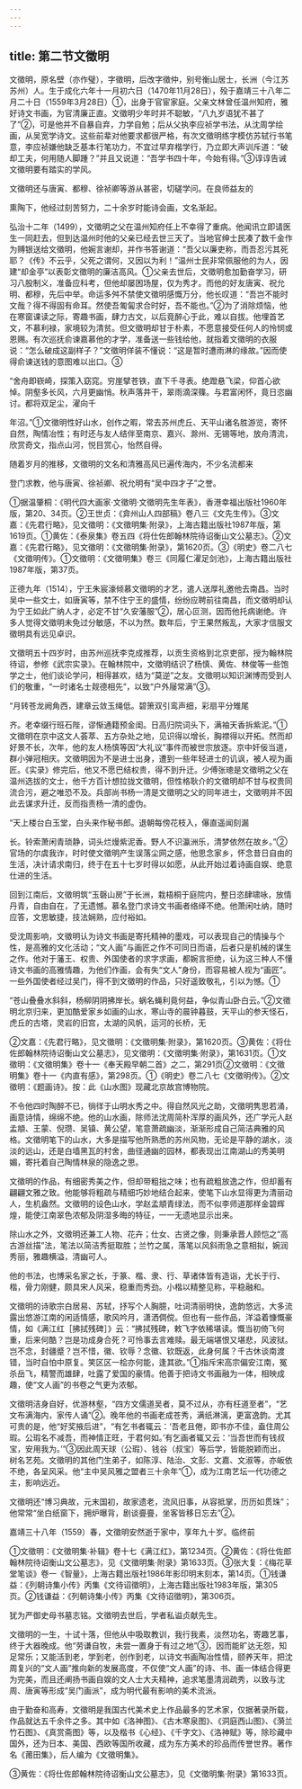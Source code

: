 ```yaml
---
---
---
```

title: 第二节文徵明
---



文徵明，原名壁（亦作璧），字徵明，后改字徵仲，别号衡山居士，长洲（今江苏苏州）人。生于成化六年十一月初六日（1470年11月28日），殁于嘉靖三十八年二月二十日（1559年3月28日）①，出身于官宦家庭。父亲文林曾任温州知府，雅好诗文书画，为官清廉正直。文徵明少年时并不聪敏，“八九岁语犹不甚了了”②，可是他并不自暴自弃，力学自勉；后从父执李应祯学书法，从沈周学绘画，从吴宽学诗文。这些前辈对他要求都很严格，有次文徵明练字模仿苏轼行书笔意，李应祯嫌他缺乏基本行笔功力，不宜过早弃楷学行，乃立即大声训斥道：“破却工夫，何用随人脚踵？”并且又说道：“吾学书四十年，今始有得。”③谆谆告诫文徵明要有踏实的学风。

文徵明还与唐寅、都穆、徐祯卿等游从甚密，切磋学问。在良师益友的

熏陶下，他经过刻苦努力，二十余岁时能诗会画，文名渐起。

弘治十二年（1499），文徵明之父在温州知府任上不幸得了重病。他闻讯立即请医生一同赶去，但到达温州时他的父亲已经去世三天了。当地官绅士民凑了数千金作为赙银送给文徵明，他婉言谢却，并作书答谢道：“吾父以廉吏称，而吾忍污其死耶？《传》不云乎，父死之谓何，又因以为利！”温州士民非常佩服他的为人，因建“却金亭”以表彰文徵明的廉洁高风。①父亲去世后，文徵明愈加勤奋学习，研习八股制义，准备应科考，但他却屡困场屋，仅为秀才。而他的好友唐寅、祝允明、都穆，先后中举。命运多舛不禁使文徵明感慨万分，他长叹道：“吾岂不能时文哉？得不得固有命耳。然使吾匍匐求合时好，吾不能也。”②为了消除烦恼，他在寒窗课读之际，寄趣书画，肆力古文，以后竟醉心于此，难以自拔。他埋首艺文，不慕利禄，家境较为清贫。但文徵明却甘于朴素，不愿意接受任何人的怜悯或恩赐。有次巡抚俞谏嘉慕他的才学，准备送一些钱给他，就指着文徵明的衣服说：“怎么破成这副样子？”文徵明佯装不懂说：“这是暂时遭雨淋的缘故。”因而使得俞谏送钱的意图难以出口。③

“舍舟即嵚崎，探策入窈窕。穷崖擘苍铁，直下千寻表。绝蹬悬飞梁，仰首心欲悼。阴壑多长风，六月更幽悄。秋声落井干，翠雨滴深篠。与君富闲怀，竟日恣幽讨。都将双足尘，濯向千

年沼。”①文徵明性好山水，创作之暇，常去苏州虎丘、天平山诸名胜游览，寄怀自然，陶情冶性；有时还与友人结伴至南京、嘉兴、滁州、无锡等地，放舟清流，欣赏奇文，指点山河，悦目赏心，怡然自得。

随着岁月的推移，文徵明的文名和清雅高风已遍传海内，不少名流都来

登门求教，他与唐寅、徐祯卿、祝允明有“吴中四才子”之誉。

①据温肇桐：《明代四大画家·文徵明·文徵明先生年表》，香港幸福出版社1960年版，第20、34页。②王世贞：《弇州山人四部稿》卷八三《文先生传》。③文嘉：《先君行略》，见文徵明：《文徵明集·附录》，上海古籍出版社1987年版，第1619页。①黄佐：《泰泉集》卷五四《将仕佐郎翰林院待诏衡山文公墓志》。②文嘉：《先君行略》，见文徵明：《文徵明集·附录》，第1620页。③《明史》卷二八七《文徵明传》。①文徵明：《文徵明集》卷三《同履仁濯足剑池》，上海古籍出版社1987年版，第37页。

正德九年（1514），宁王朱宸濠倾慕文徵明的才艺，遣人送厚礼邀他去南昌。当时吴中一些文士，如唐寅等，禁不住宁王的盛情，纷纷应聘前往南昌，而文徵明却认为宁王如此广纳人才，必定不甘“久安藩服”②，居心叵测，因而他托病谢绝。许多人觉得文徵明未免过分敏感，不以为然。数年后，宁王果然叛乱，大家才信服文徵明具有远见卓识。

文徵明五十四岁时，由苏州巡抚李克成推荐，以贡生资格到北京吏部，授为翰林院待诏，参修《武宗实录》。在翰林院中，文徵明结识了杨慎、黄佐、林俊等一些饱学之士，他们谈论学问，相得甚欢，结为“莫逆”之友。文徵明以知识渊博而受到人们的敬重，“一时诸名士觌德相先”，以致“户外屦常满”③。

“月转苍龙阙角西，建章云敛玉绳低。碧箫双引鸾声细，彩扇平分雉尾

齐。老幸缀行班石陛，谬惭通籍预金闺。日高归院词头下，满袖天香拆紫泥。”①文徵明在京中这文人荟萃、五方杂处之地，见识得以增长，胸襟得以开拓。然而却好景不长，次年，他的友人杨慎等因“大礼议”事件而被世宗放逐。京中奸佞当道，群小弹冠相庆。文徵明因为不是进士出身，遭到一些年轻进士的讥讽，被人视为画匠。《实录》修完后，他又不愿巴结权贵，得不到升迁。少傅张璁是文徵明之父在温州选拔的文士，他千方百计想拉拢文徵明，但性格耿介的文徵明却不甘与权贵同流合污，避之唯恐不及。兵部尚书杨一清是文徵明之父的同年进士，文徵明并不因此去谋求升迁，反而指责杨一清的虚伪。

“天上楼台白玉堂，白头来作秘书郎。退朝每傍花枝入，儤直遥闻刻漏

长。铃索萧闲青琐静，词头烂熳紫泥香。野人不识瀛洲乐，清梦依然在故乡。”②官场的尔虞我诈，时时使文徵明产生误落尘网之感，他思念家乡，怀念昔日自由的生活，决计请求南归，终于在五十七岁时得以如愿，从此开始过着诗画自娱、绝意仕进的生活。

回到江南后，文徵明筑“玉磬山房”于长洲，栽梧桐于庭院内，整日恣肆啸咏，放情丹青，自由自在，了无遗憾。慕名登门求诗文书画者络绎不绝。他萧闲吐纳，随时应答，文思敏捷，技法娴熟，应付裕如。

受沈周影响，文徵明认为诗文书画是寄托精神的墨戏，可以表现自己的情操与个性，是高雅的文化活动；“文人画”与画匠之作不可同日而语，后者只是机械的谋生之作。他对于藩王、权贵、外国使者的求字求画，都婉言拒绝，认为这三种人不懂诗文书画的高雅情趣，为他们作画，会有失“文人”身份，而容易被人视为“画匠”。一些外国使者经过吴门，得不到文徵明的作品，只好遥致敬礼，引以为憾。①

“苍山叠叠水斜斜，杨柳阴阴拂岸长。蜗名蝇利竟何益，争似青山卧白云。”②文徵明北京归来，更加酷爱家乡如画的山水，寒山寺的晨钟暮鼓，天平山的参天怪石，虎丘的古塔，灵岩的旧宫，太湖的风帆，运河的长桥，无

②文嘉：《先君行略》，见文徵明：《文徵明集·附录》，第1620页。③黄佐：《将仕佐郎翰林院待诏衡山文公墓志》，见文徵明：《文徵明集·附录》，第1631页。①文徵明：《文徵明集》卷十一《奉天殿早朝二首》之二，第291页②文徵明：《文徵明集》卷十一《内直有感》，第298页。①《明史》卷二八七《文徵明传》。②文徵明：《题画诗》。按：此《山水图》现藏北京故宫博物院。

不令他四时陶醉不已，徜徉于山明水秀之中。得自然风光之助，文徵明隽思若涌，画意诗情，绵绵不绝。他的山水画，除师法沈周简朴浑厚的画风外，还广学元人赵孟頫、王蒙、倪瓒、吴镇、黄公望，笔意萧疏幽淡，渐渐形成自己简洁典雅的风格。文徵明笔下的山水，大多是描写他所熟悉的苏州风物，无论是平静的湖水，淡淡的远山，还是白墙黑瓦的村舍，曲径通幽的园林，都表现出江南湖山的秀美明媚，寄托着自己陶情林泉的隐逸之思。

文徵明的作品，有细密秀美之作，但却带粗拙之味；也有疏粗放逸之作，但却蓄有翩翩文雅之致。他能够将粗疏与精细巧妙地结合起来，使笔下山水显得更为清丽动人，生机盎然。文徵明的设色山水，学赵孟頫青绿法，而不似李师道那样金碧辉煌，能使江南翠色浓郁及阴湿多晦的特征，一一无遗地显示出来。

除山水之外，文徵明还兼工人物、花卉；仕女、古贤之像，则秉承晋人顾恺之“高古游丝描”法，笔法以简洁秀挺取胜；兰竹之属，落笔以风斜雨急之意相拟，婉润秀丽，雅趣横溢，清幽可人。

他的书法，也博采名家之长，于篆、楷、隶、行、草诸体皆有造诣，尤长于行、楷，骨力刚健，颇具宋人风采，稳重而秀劲。小楷以精整见称，平稳融和。

文徵明的诗歌宗白居易、苏轼，抒写个人胸臆，吐词清丽明快，逸韵悠远，大多流露出悠游江南的闲适情感，歌风吟月，潇洒倜傥。但也有一些作品，洋溢着慷慨豪情，如《满江红［拂拭残碑］》云：“拂拭残碑，敕飞字依稀堪读。慨当初倚飞何重，后来何酷？岂是功成身合死？可怜事去言难赎。最无端堪恨又堪悲，风波狱。岂不念，封疆蹙？岂不惜，徽、钦辱？念徽、钦既返，此身何属？千古休谈南渡错，当时自怕中原复。笑区区一桧亦何能，逢其欲。”①指斥宋高宗偏安江南，冤杀岳飞，精警而雄肆，吐露了爱国的豪情。他善于把诗文书画融为一体，相映成趣，使“文人画”的书卷之气更为浓郁。

文徵明洁身自好，优游林壑，“四方文儒道吴者，莫不过从，亦有枉道至者”，“艺文布满海内，家传人诵”②。晚年他的书画老成苍秀，满纸淋漓，更富逸韵。尤其可贵的是，他“好奖掖后进”，“有乞书者辄云：‘吾老且倦，即书亦不佳，盍住周公瑕。公瑕名不减吾，而神情正旺，于君何如。’有乞画者辄又云：‘当吾世而有钱叔宝，安用我为。’”③因此周天球（公瑕）、钱谷（叔宝）等后学，皆能脱颖而出，树名艺苑。文徵明的其他门生弟子，如陈淳、陆治、文彭、文嘉、文淑等，亦皈依不绝，各呈风采。他“主中吴风雅之盟者三十余年”①，成为江南艺坛一代功德之主，影响远近。

文徵明还“博习典故，元末国初，故家遗老，流风旧事，从容抵掌，历历如贯珠”；他常常“坐白纸窗下，拥炉曝背，剧谈亹亹，坐客皆移日忘去”②。

嘉靖三十八年（1559）春，文徵明安然逝于家中，享年九十岁。临终前

①文徵明：《文徵明集·补辑》卷十七《满江红》，第1234页。②黄佐：《将仕佐郎翰林院待诏衡山文公墓志》，见《文徵明集·附录》第1633页。③张大复：《梅花草堂笔谈》卷一《智量》，上海古籍出版社1986年影印明末刻本，第14页。①钱谦益：《列朝诗集小传》丙集《文待诏徵明》，上海古籍出版社1983年版，第305页。②钱谦益：《列朝诗集小传》丙集《文待诏徵明》，第306页。

犹为严御史母书墓志铭。文徵明去世后，学者私谥贞献先生。

文徵明的一生，十试十落，但他从中吸取教训，我行我素，淡然功名，寄趣艺事，终于大器晚成。他“劳谦自牧，未尝一置身于有过之地”③，因而能旷达无怨，知足常乐；又能活到老，学到老，创作到老，以诗文书画陶冶性情，颐养天年，把沈周复兴的“文人画”推向新的发展高度，不仅使“文人画”的诗、书、画一体结合得更为完美，而且还阐扬书画自娱的文人士大夫精神，追求笔墨清润疏秀，以致与沈周、唐寅等形成“吴门画派”，成为明代最有影响的美术流派。

由于勤奋和高寿，文徵明是我国古代美术史上作品最多的艺术家，仅据著录所载，作品就达五千余件之多。其中如《洛神图》、《古木寒泉图》、《洞庭西山图》、《漪兰竹石图》、《真赏斋图》等，以及楷书《心经》、《千字文》、《洛神赋》等，除珍藏中国外，还为日本、美国、西欧等国所收藏，成为东方美术的珍品而传誉世界。著作名《莆田集》，后人编为《文徵明集》。

③黄佐：《将仕佐郎翰林院待诏衡山文公墓志》，见《文徵明集·附录》第1633页。